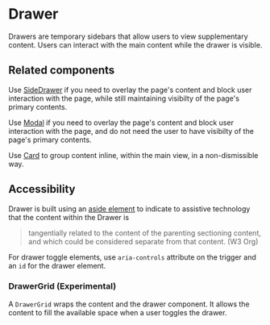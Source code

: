 
<Meta title="Components/Layouts and Structure/Drawer" component={Drawer} />

# Drawer

Drawers are temporary sidebars that allow users to view supplementary content.
Users can interact with the main content while the drawer is visible.

## Related components

Use [SideDrawer](/components/SideDrawer) if you need to overlay the page's
content and block user interaction with the page, while still maintaining
visibilty of the page's primary contents.

Use [Modal](/components/Modal) if you need to overlay the page's content and
block user interaction with the page, and do not need the user to have visibilty
of the page's primary contents.

Use [Card](/components/Card) to group content inline, within the main view, in a
non-dismissible way.

## Accessibility

Drawer is built using an
[aside element](https://www.w3.org/TR/html52/sections.html#the-aside-element) to
indicate to assistive technology that the content within the Drawer is

> tangentially related to the content of the parenting sectioning content, and
> which could be considered separate from that content. (W3 Org)

For drawer toggle elements, use `aria-controls` attribute on the trigger and an
`id` for the drawer element.

### DrawerGrid (Experimental)

A `DrawerGrid` wraps the content and the drawer component. It allows the content
to fill the available space when a user toggles the drawer.
